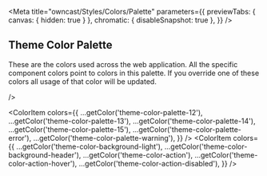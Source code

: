 
<Meta
  title="owncast/Styles/Colors/Palette"
  parameters={{
    previewTabs: { canvas: { hidden: true } },
    chromatic: { disableSnapshot: true },
  }}
/>
## Theme Color Palette

These are the colors used across the web application. All the specific component colors point to colors in this palette. If you override one of these colors all usage of that color will be updated.

<ColorPalette>
  <ColorItem
    title="Theme color palette"
    subtitle="Colors used across the theme."
    colors={{
      ...getColor('theme-color-palette-0'),
      ...getColor('theme-color-palette-1'),
      ...getColor('theme-color-palette-2'),
      ...getColor('theme-color-palette-3'),
      ...getColor('theme-color-palette-4'),
      ...getColor('theme-color-palette-5'),
    }}
  />
  <ColorItem
    colors={{
      ...getColor('theme-color-palette-6'),
      ...getColor('theme-color-palette-7'),
      ...getColor('theme-color-palette-8'),
      ...getColor('theme-color-palette-9'),
      ...getColor('theme-color-palette-10'),
      ...getColor('theme-color-palette-11'),
    }}

/>

  <ColorItem
    colors={{
      ...getColor('theme-color-palette-12'),
      ...getColor('theme-color-palette-13'),
      ...getColor('theme-color-palette-14'),
      ...getColor('theme-color-palette-15'),
      ...getColor('theme-color-palette-error'),
      ...getColor('theme-color-palette-warning'),
    }}
  />
  <ColorItem
    colors={{
      ...getColor('theme-color-background-light'),
      ...getColor('theme-color-background-header'),
      ...getColor('theme-color-action'),
      ...getColor('theme-color-action-hover'),
      ...getColor('theme-color-action-disabled'),
    }}
  />
</ColorPalette>
